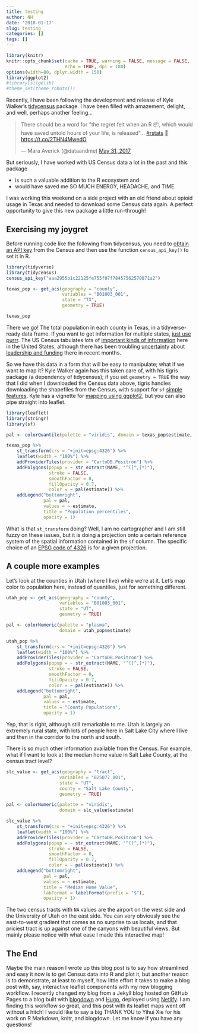 ```yaml
---
title: testing
author: NH
date: '2018-01-17'
slug: testing
categories: []
tags: []
---
```


```r
library(knitr)
knitr::opts_chunk$set(cache = TRUE, warning = FALSE, message = FALSE, 
                      echo = TRUE, dpi = 180)
options(width=80, dplyr.width = 150)
library(ggplot2)
#library(silgelib)
#theme_set(theme_roboto())
```
Recently, I have been following the development and release of Kyle Walker's [tidycensus](https://github.com/walkerke/tidycensus) package. I have been filled with amazement, delight, and well, perhaps another feeling...

<blockquote class="twitter-tweet" data-lang="en"><p lang="en" dir="ltr">There should be a word for &quot;the regret felt when an R 📦, which would have saved untold hours of your life, is released&quot;… <a href="https://twitter.com/hashtag/rstats?src=hash">#rstats</a> 🤔 <a href="https://t.co/2THN4MwedO">https://t.co/2THN4MwedO</a></p>&mdash; Mara Averick (@dataandme) <a href="https://twitter.com/dataandme/status/869968290688376832">May 31, 2017</a></blockquote>
<script async src="https://platform.twitter.com/widgets.js" charset="utf-8"></script>

But seriously, I have worked with US Census data a lot in the past and this package

- is such a valuable addition to the R ecosystem and
- would have saved me SO MUCH ENERGY, HEADACHE, and TIME.

I was working this weekend on a side project with an old friend about opioid usage in Texas and needed to download some Census data again. A perfect opportunity to give this new package a little run-through!

## Exercising my joygret

Before running code like the following from tidycensus, you need to [obtain an API key](http://api.census.gov/data/key_signup.html) from the Census and then use the function `census_api_key()` to set it in R.

```r
library(tidyverse)
library(tidycensus)
census_api_key("aaa2955b1c22125fe755f07f78457562570871a2")

texas_pop <- get_acs(geography = "county", 
                     variables = "B01003_001", 
                     state = "TX",
                     geometry = TRUE)

texas_pop
```

There we go! The total population in each county in Texas, in a tidyverse-ready data frame. If you want to get information for multiple states, [just use purrr](https://walkerke.github.io/2017/05/tidycensus-every-tract/). The US Census tabulates lots of [important kinds of information](https://www.census.gov/programs-surveys/acs/guidance/subjects.html) here in the United States, although there has been troubling [uncertainty](https://www.theatlantic.com/politics/archive/2017/05/census-director-resigns-2020-funding-concern/526107/) about [leadership and funding](https://www.washingtonpost.com/local/social-issues/us-census-director-resigns-amid-turmoil-over-funding-of-2020-count/2017/05/09/8f8657c6-34ea-11e7-b412-62beef8121f7_story.html) there in recent months.

So we have this data in a form that will be easy to manipulate; what if we want to map it? Kyle Walker again has this taken care of, with his tigris package (a dependency of tidycensus); if you set `geometry = TRUE` the way that I did when I downloaded the Census data above, tigris handles downloading the shapefiles from the Census, with support for `sf` [simple features](https://github.com/edzer/sfr). Kyle has a vignette for [mapping using ggplot2](https://walkerke.github.io/tidycensus/articles/spatial-data.html), but you can also pipe straight into leaflet.

```r
library(leaflet)
library(stringr)
library(sf)

pal <- colorQuantile(palette = "viridis", domain = texas_pop$estimate, n = 10)

texas_pop %>%
    st_transform(crs = "+init=epsg:4326") %>%
    leaflet(width = "100%") %>%
    addProviderTiles(provider = "CartoDB.Positron") %>%
    addPolygons(popup = ~ str_extract(NAME, "^([^,]*)"),
                stroke = FALSE,
                smoothFactor = 0,
                fillOpacity = 0.7,
                color = ~ pal(estimate)) %>%
    addLegend("bottomright", 
              pal = pal, 
              values = ~ estimate,
              title = "Population percentiles",
              opacity = 1)
```

What is that `st_transform` doing? Well, I am no cartographer and I am still fuzzy on these issues, but it is doing a projection onto a certain reference system of the spatial information contained in the `sf` column. The specific choice of an [EPSG code of 4326](https://gis.stackexchange.com/questions/3334/what-is-the-difference-between-wgs84-and-epsg4326) is for a given projection.

## A couple more examples

Let's look at the counties in Utah (where I live) while we're at it. Let's map color to population here, instead of quantiles, just for something different.

```r
utah_pop <- get_acs(geography = "county", 
                    variables = "B01003_001", 
                    state = "UT",
                    geometry = TRUE)

pal <- colorNumeric(palette = "plasma", 
                    domain = utah_pop$estimate)

utah_pop %>%
    st_transform(crs = "+init=epsg:4326") %>%
    leaflet(width = "100%") %>%
    addProviderTiles(provider = "CartoDB.Positron") %>%
    addPolygons(popup = ~ str_extract(NAME, "^([^,]*)"),
                stroke = FALSE,
                smoothFactor = 0,
                fillOpacity = 0.7,
                color = ~ pal(estimate)) %>%
    addLegend("bottomright", 
              pal = pal, 
              values = ~ estimate,
              title = "County Populations",
              opacity = 1)
```

Yep, that is right, although still remarkable to me. Utah is largely an extremely rural state, with lots of people here in Salt Lake City where I live and then in the corridor to the north and south.

There is so much other information available from the Census. For example, what if I want to look at the median home value in Salt Lake County, at the census tract level?

```r
slc_value <- get_acs(geography = "tract", 
                    variables = "B25077_001", 
                    state = "UT",
                    county = "Salt Lake County",
                    geometry = TRUE)

pal <- colorNumeric(palette = "viridis", 
                    domain = slc_value$estimate)

slc_value %>%
    st_transform(crs = "+init=epsg:4326") %>%
    leaflet(width = "100%") %>%
    addProviderTiles(provider = "CartoDB.Positron") %>%
    addPolygons(popup = ~ str_extract(NAME, "^([^,]*)"),
                stroke = FALSE,
                smoothFactor = 0,
                fillOpacity = 0.7,
                color = ~ pal(estimate)) %>%
    addLegend("bottomright", 
              pal = pal, 
              values = ~ estimate,
              title = "Median Home Value",
              labFormat = labelFormat(prefix = "$"),
              opacity = 1)
```

The two census tracts with `NA` values are the airport on the west side and the University of Utah on the east side. You can very obviously see the east-to-west gradient that comes as no surprise to us locals, and that priciest tract is up against one of the canyons with beautiful views. But mainly please notice with what ease I made this interactive map!

## The End

Maybe the main reason I wrote up this blog post is to say how streamlined and easy it now is to get Census data into R and plot it, but another reason is to demonstrate, at least to myself, how little effort it takes to make a blog post with, say, interactive leaflet components with my new blogging workflow. I recently changed my blog from a Jekyll blog hosted on GitHub Pages to a blog built with [blogdown](https://github.com/rstudio/blogdown) and [Hugo](https://gohugo.io/), deployed using [Netlify](https://www.netlify.com/). I am finding this workflow so great, and this post with its leaflet maps went off without a hitch! I would like to say a big THANK YOU to Yihui Xie for his work on R Markdown, knitr, and blogdown. Let me know if you have any questions!

